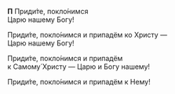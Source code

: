 
**П** Приди́те, покло́нимся  
Царю нашему Богу!

Приди́те, покло́нимся и припадём ко Христу —  
Царю нашему Богу!

Приди́те, покло́нимся и припадём  
к Самому́ Христу — Царю и Богу нашему!

<If condition={!props.hideLast}>
  Приди́те, покло́нимся и припадём к Нему!
</If>
